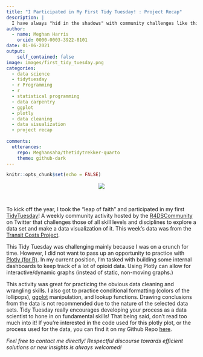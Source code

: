 ```yaml
---
title: "I Participated in My First Tidy Tuesday! : Project Recap"
description: |
  I have always "hid in the shadows" with community challenges like this, but I took the leap and participated. Here's a quick recap...
author:
  - name: Meghan Harris
    orcid: 0000-0003-3922-8101
date: 01-06-2021
output:
    self_contained: false
image: images/first_tidy_tuesday.png
categories:
  - data science
  - tidytuesday
  - r Programming
  - r
  - statistical programming
  - data carpentry
  - ggplot
  - plotly
  - data cleaning
  - data visualization
  - project recap
  
comments:
  utterances:
    repo: Meghansaha/thetidytrekker-quarto
    theme: github-dark
---
```




```r
knitr::opts_chunk$set(echo = FALSE)
```


<div id = "post" style = "overflow: hidden;">
<center><img src="images/first_tidy_tuesday.png"></center>
<br>

To kick off the year, I took the "leap of faith" and participated in my first [TidyTuesday](https://github.com/rfordatascience/tidytuesday/blob/master/README.md)! A weekly community activity hosted by the [R4DSCommunity](https://twitter.com/R4DScommunity) on Twitter that challenges those of all skill levels and disciplines to explore a data set and make a data visualization of it. This week's data was from the [Transit Costs Project](https://transitcosts.com/). 

This Tidy Tuesday was challenging mainly because I was on a crunch for time. However, I did not want to pass up an opportunity to practice with [Plotly (for R)](https://plotly.com/r/). In my current position, I'm tasked with building some internal dashboards to keep track of a lot of opioid data. Using Plotly can allow for interactive/dynamic graphs (instead of static, non-moving graphs.)

This activity was great for practicing the obvious data cleaning and wrangling skills. I also got to practice conditional formatting (colors of the lollipops), [ggplot](https://ggplot2.tidyverse.org/) manipulation, and lookup functions. Drawing conclusions from the data is not recommended due to the nature of the selected data sets. Tidy Tuesday really encourages developing your process as a data scientist to hone in on fundamental skills! That being said, don't read too much into it! If you're interested in the code used for this plotly plot, or the process used for the data, you can find it on my Github Repo [here](https://github.com/Meghansaha/TidyTuesday/tree/master/2021/Transit_Costs%201-5-21).

*Feel free to contact me directly! Respectful discourse towards efficient solutions or new insights is always welcomed!*
</div>

<style> 
body {
  overflow: hidden; /* Hide scrollbars */
}

</style>
